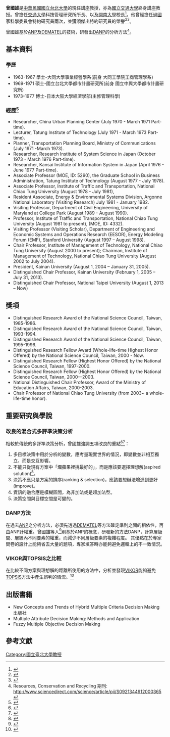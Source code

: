 {{多個問題|
{{newsrelease|time=2016-11-22T16:32:05+00:00}}
{{trivia|time=2016-08-29T02:27:44+00:00}}
{{blpsources|time=2016-08-29T02:27:44+00:00}}
}}
'''曾國雄'''是[[中華民國|中華民國]][[國立台北大學|國立台北大學]]的現任講座教授，亦為[[國立交通大學|國立交通大學]]終身講座教授。曾擔任[[交通大學|交通大學]]科技管理研究所所長、以及[[開南大學|開南大學]]校長<ref>{{cite web |url=http://www.old.knu.edu.tw/knu/page/POR/media.htm |title=存档副本 |accessdate=2016-08-29 |deadurl=yes |archiveurl=https://web.archive.org/web/20160913231951/http://www.old.knu.edu.tw/knu/page/POR/media.htm |archivedate=2016-09-13 }}</ref>。他曾經擔任過[[國家科學委員會|國家科學委員會]]特約研究員兩次，並獲頒傑出特約研究員的榮譽<ref>{{Cite web |url=http://www.ntpu.edu.tw/up/?p=1869&lang=zh-tw |title=存档副本 |access-date=2016-08-29 |archive-date=2019-08-13 |archive-url=https://web.archive.org/web/20190813041140/http://www.ntpu.edu.tw/up/?p=1869&lang=zh-tw }}</ref><ref>{{Cite web |url=http://www.ntpu.edu.tw/ntpuhistory/Alumni/alumni-more.php?id=436 |title=存档副本 |access-date=2016-08-29 |archive-date=2019-08-13 |archive-url=https://web.archive.org/web/20190813164329/http://www.ntpu.edu.tw/ntpuhistory/Alumni/alumni-more.php?id=436 }}</ref>。

曾國雄基於[[ANP|ANP]]及[[DEMATEL|DEMATEL]]的技術，研發出[[DANP|DANP]]的分析方法<ref>Resources, Conservation and Recycling 期刊: http://www.sciencedirect.com/science/article/pii/S0921344912000365</ref>。

==基本資料==
===學歷===
* 1963-1967 學士-大同大學事業經營學系(前身 大同工學院工商管理學系)
* 1969-1971 碩士-國立台北大學都市計畫研究所(前身 國立中興大學都市計畫研究所)
* 1973-1977 博士-日本大阪大學經濟學部(主修管理科學)

===經歷<ref>{{Cite web |url=http://ghtzeng.weebly.com/vitae.html |title=存档副本 |access-date=2016-08-29 |archive-date=2020-01-23 |archive-url=https://web.archive.org/web/20200123193152/http://ghtzeng.weebly.com/vitae.html }}</ref>===
{{TransH}}
* Researcher, China Urban Planning Center (July 1970 - March 1971  Part-time).
* Lecturer, Tatung Institute of Technology (July 1971 - March 1973 Part-time). 
* Planner, Transportation Planning Board, Ministry of Communications (July 1971 -March 1973).
* Researcher, Research Institute of System Science in Japan (October 1973 - March 1976 Part-time). 
* Researcher, Kansai Institute of Information System in Japan (April 1976 - June 1977 Part-time). 
* Associate Professor (MOE, ID: 5290), the Graduate School in Business Administration, Tatung Institute of Technology (August 1977 - July 1978). 
* Associate Professor, Institute of Traffic and Transportation, National Chiao Tung University (August 1978 - July 1981), 
* Resident Associate, Energy & Environmental Systems Division, Argonne National Laboratory (Visiting Research) July 1981 - January 1982. 
* Visiting Professor, Department of Civil Engineering, University of Maryland at College Park (August 1989 - August 1990). 
* Professor, Institute of Traffic and Transportation, National Chiao Tung University (August 1981 to present), (MOE, ID: 4332). 
* Visiting Professor (Visiting Scholar), Department of Engineering and Economic Systems and Operations Research (EESOR), Energy Modeling Forum (EMF), Stanford University (August 1997 – August 1998).
* Chair Professor, Institute of Management of Technology, National Chiao Tung University (August 2000 to present); Chairman, Institute of Management of Technology, National Chiao Tung University (August 2002 to July 2004).
* President, Kainan University (August 1, 2004 – January 31, 2005).
* Distinguished Chair Professor, Kainan University (February 1, 2005 – July 31, 2013).
* Distinguished Chair Professor, National Taipei University (August 1, 2013 – Now)
{{TransF}}
==獎項==
{{TransH}}
* Distinguished Research Award of the National Science Council, Taiwan, 1985-1986.
* Distinguished Research Award of the National Science Council, Taiwan, 1993-1994.
* Distinguished Research Award of the National Science Council, Taiwan, 1995-1996.
* Distinguished Research Fellow Award (Whole-life-time Highest Honor Offered) by the National Science Council, Taiwan, 2000 - Now.
* Distinguished Research Fellow (Highest Honor Offered) by the National Science Council, Taiwan, 1997-2000.
* Distinguished Research Fellow (Highest Honor Offered) by the National Science Council, Taiwan, 2000—2003.
* National Distinguished Chair Professor, Award of the Ministry of Education Affairs, Taiwan, 2000-2003.
* Chair Professor of National Chiao Tung University (from 2003~ a whole-life-time honor).
{{TransF}}
==重要研究與學說==
===改良的混合式多評準決策分析===
相較於傳統的多評準決策分析，曾國雄強調五項改良的重點<ref>{{Cite web |url=https://www.ceeol.com/search/article-detail?id=340641 |title=存档副本 |access-date=2016-08-31 |archive-date=2019-08-11 |archive-url=https://web.archive.org/web/20190811100452/https://www.ceeol.com/search/article-detail?id=340641 }}</ref><ref>{{Cite web |url=http://ghtzeng.weebly.com/comments-on-ldquomultiple-criteria-decision-making-mcdm-methods-in-economics-an-overviewrdquo.html |title=存档副本 |access-date=2016-08-31 |archive-date=2020-01-24 |archive-url=https://web.archive.org/web/20200124050125/http://ghtzeng.weebly.com/comments-on-ldquomultiple-criteria-decision-making-mcdm-methods-in-economics-an-overviewrdquo.html }}</ref>：
# 多目標決策中用於分析的變數，應考量現實世界的情況，即變數並非相互獨立、而是交互影響。
# 不能只從現有方案中「爛蘋果裡挑最好的」，而是應該要選擇理想解(aspired solution)<ref>{{Cite web |url=http://ghtzeng.weebly.com/new-books.html |title=存档副本 |access-date=2016-08-31 |archive-date=2020-01-24 |archive-url=https://web.archive.org/web/20200124004426/http://ghtzeng.weebly.com/new-books.html }}</ref>。
# 決策不應只是方案的排序(ranking & selection)，應該要想辦法增進到更好(improve)。
# 資訊的融合應是模糊區間，為非加法或是超加法型。
# 決策空間與目標空間是可變的。

===DANP方法===
在過去[[ANP|ANP]]之分析方法，必須先透過[[DEMATEL|DEMATEL]]等方法確定準則之間的相依性，再由ANP計權重。曾國雄等人<ref>{{cite web |url=http://www.orstw.org.tw/IJOR/vol5no3/paper-3-ijor-vol5_3_-yu-ping_ou_yang.pdf |title=存档副本 |accessdate=2016-08-31 |deadurl=yes |archiveurl=https://web.archive.org/web/20160824174904/http://www.orstw.org.tw/IJOR/vol5no3/paper-3-ijor-vol5_3_-yu-ping_ou_yang.pdf |archivedate=2016-08-24 }}</ref>則基於ANP的概念，研發新的方法DANP，計算層級間、層級內不同要素的權重，而減少不同層級要素的複雜程度。
其優點在於專家問卷的設計上能夠省去大量的題項，專家填答時亦能夠避免邏輯上的不一致情況。

===VIKOR與TOPSIS之比較 ===
在比較不同方案與理想解的距離所使用的方法中，分析並發現[[VIKOR|VIKOR]]能夠避免[[TOPSIS|TOPSIS]]方法中產生誤判的情況。<ref>{{Cite web |url=http://www.sciencedirect.com/science/article/pii/S0377221703000201 |title=存档副本 |access-date=2016-08-31 |archive-date=2017-06-28 |archive-url=https://web.archive.org/web/20170628000310/http://www.sciencedirect.com/science/article/pii/S0377221703000201 }}</ref>

==出版書籍==
* New Concepts and Trends of Hybrid Multiple Criteria Decision Making 出版社
* Multiple Attribute Decision Making: Methods and Application
* Fuzzy Multiple Objective Decision Making

==參考文獻==
{{Reflist}}

[[Category:國立臺北大學教授|Category:國立臺北大學教授]]